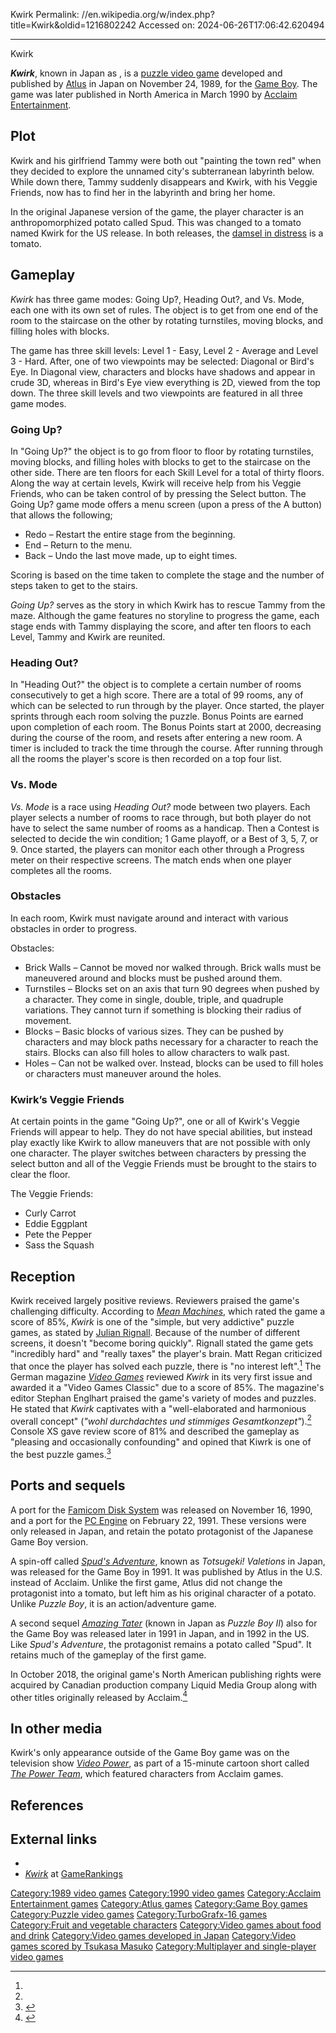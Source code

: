 Kwirk
Permalink: //en.wikipedia.org/w/index.php?title=Kwirk&oldid=1216802242
Accessed on: 2024-06-26T17:06:42.620494



------
Kwirk
{{more citations needed|date=August 2008}}
{{Infobox video game
| title = Kwirk
| image = Kwirk Cover.png
| caption = North American Game Boy cover art
| developer = [[Atlus]]
| publisher = {{vgrelease|JP|Atlus|NA|[[Acclaim Entertainment]]|EU|[[Nintendo]]}}
| designer =
| composer = Tsukasa Masuko
| released = '''Game Boy'''<br>{{vgrelease|JP|{{start-date|November 24, 1989}}|NA|{{start-date|March 1990}}|EU|1990}}'''Famicom Disk System''' {{vgrelease|JP|{{start-date|November 16, 1990}}}}'''PC Engine'''{{vgrelease|JP|{{start-date|February 22, 1991}}}}
| genre = [[Puzzle video game|Puzzle]]
| modes = [[Single-player]], [[Multiplayer video game|multiplayer]]
| platforms = [[Game Boy]], [[Famicom Disk System]], [[PC Engine]]
}}

'''''Kwirk''''', known in Japan as {{nihongo|'''''Puzzle Boy'''''|パズルボーイ|Pazurubōi}}, is a [[puzzle video game]] developed and published by [[Atlus]] in Japan on November 24, 1989, for the [[Game Boy]]. The game was later published in North America in March 1990 by [[Acclaim Entertainment]].

==Plot==
Kwirk and his girlfriend Tammy were both out "painting the town red" when they decided to explore the unnamed city's subterranean labyrinth below. While down there, Tammy suddenly disappears and Kwirk, with his Veggie Friends, now has to find her in the labyrinth and bring her home.

In the original Japanese version of the game, the player character is an anthropomorphized potato called Spud. This was changed to a tomato named Kwirk for the US release. In both releases, the [[damsel in distress]] is a tomato.

==Gameplay==
''Kwirk'' has three game modes: Going Up?, Heading Out?, and Vs. Mode, each one with its own set of rules. The object is to get from one end of the room to the staircase on the other by rotating turnstiles, moving blocks, and filling holes with blocks.

The game has three skill levels: Level 1 - Easy, Level 2 - Average and Level 3 - Hard. After, one of two viewpoints may be selected: Diagonal or Bird's Eye. In Diagonal view, characters and blocks have shadows and appear in crude 3D, whereas in Bird's Eye view everything is 2D, viewed from the top down. The three skill levels and two viewpoints are featured in all three game modes.

===Going Up?===
In "Going Up?" the object is to go from floor to floor by rotating turnstiles, moving blocks, and filling holes with blocks to get to the staircase on the other side. There are ten floors for each Skill Level for a total of thirty floors. Along the way at certain levels, Kwirk will receive help from his Veggie Friends, who can be taken control of by pressing the Select button. The Going Up? game mode offers a menu screen (upon a press of the A button) that allows the following;

* Redo – Restart the entire stage from the beginning.
* End – Return to the menu.
* Back – Undo the last move made, up to eight times.

Scoring is based on the time taken to complete the stage and the number of steps taken to get to the stairs.

''Going Up?'' serves as the story in which Kwirk has to rescue Tammy from the maze. Although the game features no storyline to progress the game, each stage ends with Tammy displaying the score, and after ten floors to each Level, Tammy and Kwirk are reunited.

===Heading Out?===
In "Heading Out?" the object is to complete a certain number of rooms consecutively to get a high score. There are a total of 99 rooms, any of which can be selected to run through by the player. Once started, the player sprints through each room solving the puzzle. Bonus Points are earned upon completion of each room. The Bonus Points start at 2000, decreasing during the course of the room, and resets after entering a new room. A timer is included to track the time through the course. After running through all the rooms the player's score is then recorded on a top four list.

===Vs. Mode===
''Vs. Mode'' is a race using ''Heading Out?'' mode between two players. Each player selects a number of rooms to race through, but both player do not have to select the same number of rooms as a handicap. Then a Contest is selected to decide the win condition; 1 Game playoff, or a Best of 3, 5, 7, or 9. Once started, the players can monitor each other through a Progress meter on their respective screens. The match ends when one player completes all the rooms.

===Obstacles===
In each room, Kwirk must navigate around and interact with various obstacles in order to progress.

Obstacles:

* Brick Walls – Cannot be moved nor walked through. Brick walls must be maneuvered around and blocks must be pushed around them.
* Turnstiles – Blocks set on an axis that turn 90 degrees when pushed by a character. They come in single, double, triple, and quadruple variations. They cannot turn if something is blocking their radius of movement.
* Blocks – Basic blocks of various sizes. They can be pushed by characters and may block paths necessary for a character to reach the stairs. Blocks can also fill holes to allow characters to walk past.
* Holes – Can not be walked over. Instead, blocks can be used to fill holes or characters must maneuver around the holes.

===Kwirk’s Veggie Friends===
At certain points in the game "Going Up?", one or all of Kwirk's Veggie Friends will appear to help. They do not have special abilities, but instead play exactly like Kwirk to allow maneuvers that are not possible with only one character. The player switches between characters by pressing the select button and all of the Veggie Friends must be brought to the stairs to clear the floor.

The Veggie Friends:
* Curly Carrot
* Eddie Eggplant
* Pete the Pepper
* Sass the Squash

==Reception==
{{Video game reviews
| EGM = 5.0/10.00<ref name="egm">EGM staff (April 1990). "Review of ''Kwirk''". ''[[Electronic Gaming Monthly]]'' '''9'''</ref>
| GSpot = 7.5/10.0<ref name="gamespot">[http://www.gamespot.com/gameboy/action/kwirk/review.html Gamespot Other Reviews page for Kwirk]. GameSpot. Retrieved on 2008-11-04</ref>
| rev1 = ''[[Mean Machines]]''
| rev1Score = 85%<ref name="meanmachines">[http://www.meanmachinesmag.co.uk/pdf/kwirkgb.pdf Kwirk - Nintendo Gameboy - Mean Machines review]. Mean Machines (April 1991) Retrieved on 2008-11-04</ref>
| rev2 = ''Video Games'' (German)
| rev2Score = 85%<ref name="germanvideogames">[http://www.kultboy.com/index.php?site=t&id=2965 A]. German Video Games staff (January 1991). "Review of ''Kwirk''". ''Video Games'', p. 68</ref>
| rev3 = Console XS
| rev3Score = 81%<ref>{{Cite journal |date=June 1992 |title=A-Z Software |url=https://archive.org/details/console-xs-01/page/158/mode/2up |journal=Console XS |issue=1 |pages=158 |access-date=March 25, 2022}}</ref>
}}
Kwirk received largely positive reviews. Reviewers praised the game's challenging difficulty. According to ''[[Mean Machines]]'', which rated the game a score of 85%, ''Kwirk'' is one of the "simple, but very addictive" puzzle games, as stated by [[Julian Rignall]]. Because of the number of different screens, it doesn't "become boring quickly". Rignall stated the game gets "incredibly hard" and "really taxes" the player's brain. Matt Regan criticized that once the player has solved each puzzle, there is "no interest left".<ref name="meanmachines" /> The German magazine ''[[Video Games (magazine)|Video Games]]'' reviewed ''Kwirk'' in its very first issue and awarded it a "Video Games Classic" due to a score of 85%. The magazine's editor Stephan Englhart praised the game's variety of modes and puzzles. He stated that ''Kwirk'' captivates with a "well-elaborated and harmonious overall concept" (''"wohl durchdachtes und stimmiges Gesamtkonzept"'').<ref name="germanvideogames" /> Console XS gave review score of 81% and described the gameplay as "pleasing and occasionally confounding" and opined that Kiwrk is one of the best puzzle games.<ref>{{Cite journal |date=June 1992 |title=A-Z Software |url=https://archive.org/details/console-xs-01/page/158/mode/2up |journal=Console XS |issue=1 |pages=158 |access-date=March 25, 2022}}</ref>

==Ports and sequels==
A port for the [[Famicom Disk System]] was released on November 16, 1990, and a port for the [[PC Engine]] on February 22, 1991. These versions were only released in Japan, and retain the potato protagonist of the Japanese Game Boy version.

A spin-off called ''[[Spud's Adventure]]'', known as ''Totsugeki! Valetions'' in Japan, was released for the Game Boy in 1991. It was published by Atlus in the U.S. instead of Acclaim. Unlike the first game, Atlus did not change the protagonist into a tomato, but left him as his original character of a potato. Unlike ''Puzzle Boy'', it is an action/adventure game.

A second sequel ''[[Amazing Tater]]'' (known in Japan as ''Puzzle Boy II'') also for the Game Boy was released later in 1991 in Japan, and in 1992 in the US. Like ''Spud's Adventure'', the protagonist remains a potato called "Spud". It retains much of the gameplay of the first game.

In October 2018, the original game's North American publishing rights were acquired by Canadian production company Liquid Media Group along with other titles originally released by Acclaim.<ref>{{Cite web|url= https://www.nintendolife.com/news/2018/10/liquid_media_acquires_acclaim_entertainment_video_game_properties |website= [[Nintendo Life]] |first= Liam |last= Doolan| title=Liquid Media Acquires Acclaim Entertainment Video Game Properties |date= 2018-10-02|accessdate=2024-03-31}}</ref>

==In other media==
Kwirk's only appearance outside of the Game Boy game was on the television show ''[[Video Power]]'', as part of a 15-minute cartoon short called ''[[The Power Team (TV series)|The Power Team]]'', which featured characters from Acclaim games.

==References==
{{reflist}}

==External links==
*{{moby game|id=/kwirk}}
*[http://www.gamerankings.com/htmlpages2/585783.asp ''Kwirk''] at [[GameRankings]]

{{Atlus}}

[[Category:1989 video games]]
[[Category:1990 video games]]
[[Category:Acclaim Entertainment games]]
[[Category:Atlus games]]
[[Category:Game Boy games]]
[[Category:Puzzle video games]]
[[Category:TurboGrafx-16 games]]
[[Category:Fruit and vegetable characters]]
[[Category:Video games about food and drink]]
[[Category:Video games developed in Japan]]
[[Category:Video games scored by Tsukasa Masuko]]
[[Category:Multiplayer and single-player video games]]